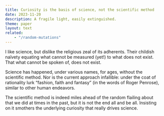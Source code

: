 ```yaml
---
title: Curiosity is the basis of science, not the scientific method
date: 2023-11-20
description: A fragile light, easily extinguished.
theme: paper
layout: text
related:
    - "/random-mutations"
---
```


I like science, but dislike the religious zeal of its adherents. Their childish
naïvety equating what cannot be measured (yet!) to what does not exist. That
what cannot be spoken of, does not exist.

Science has happened, under various names, for ages, without the scientific
method. Nor is the current approach infallible: under the coat of rationality
lurk “fashion, faith and fantasy” (in the words of Roger Penrose), similar to
other human endeavors.

The scientific method is indeed miles ahead of the random flailing about that we
did at times in the past, but it is not the end all and be all. Insisting on it
smothers the underlying curiosity that really drives science.
